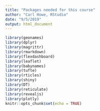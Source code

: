 ```yaml
---
title: "Packages needed for this course"
author: "Carl Howe, RStudio"
date: "9/5/2019"
output: html_document
---
```


```r
library(geonames)
library(dplyr)
library(magrittr)
library(rmarkdown)
library(flexdashboard)
library(leaflet)
library(babynames)
library(tufte)
library(rticles)
library(shiny)
library(DT)
library(reticulate)
library(revealjs)
library(plotly)
knitr::opts_chunk$set(echo = TRUE)
```
